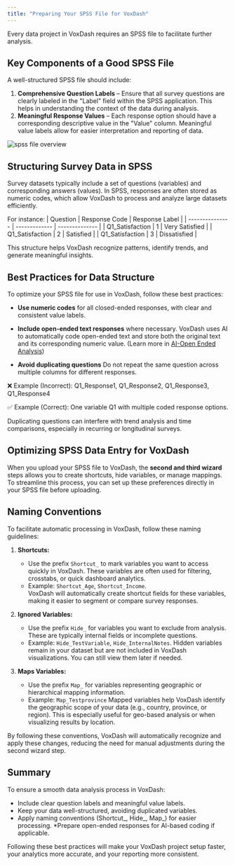 ```yaml
---
title: "Preparing Your SPSS File for VoxDash" 
---
```

Every data project in VoxDash requires an SPSS file to facilitate further analysis.

## **Key Components of a Good SPSS File**

A well-structured SPSS file should include:

1. **Comprehensive Question Labels** – Ensure that all survey questions are clearly labeled in the "Label" field within the SPSS application. This helps in understanding the context of the data during analysis.  
2. **Meaningful Response Values** – Each response option should have a corresponding descriptive value in the "Value" column. Meaningful value labels allow for easier interpretation and reporting of data.
<Frame>
  <img src="/images/sav-file.png" alt="spss file overview" style={{ borderRadius: '0.5rem' }} />
</Frame>

## **Structuring Survey Data in SPSS**
Survey datasets typically include a set of questions (variables) and corresponding answers (values). In SPSS, responses are often stored as numeric codes, which allow VoxDash to process and analyze large datasets efficiently.

For instance:
| Question        | Response Code | Response Label |
| --------------- | ------------- | -------------- |
| Q1_Satisfaction | 1             | Very Satisfied |
| Q1_Satisfaction | 2             | Satisfied      |
| Q1_Satisfaction | 3             | Dissatisfied   |

This structure helps VoxDash recognize patterns, identify trends, and generate meaningful insights.

## **Best Practices for Data Structure**
To optimize your SPSS file for use in VoxDash, follow these best practices:

* **Use numeric codes** for all closed-ended responses, with clear and consistent value labels.

* **Include open-ended text responses** where necessary. VoxDash uses AI to automatically code open-ended text and store both the original text and its corresponding numeric value. (Learn more in [AI-Open Ended Analysis](/AI-&-Analysis/AI-Open-Ended-Analysis))

* **Avoid duplicating questions** Do not repeat the same question across multiple columns for different responses.

❌ Example (Incorrect): Q1_Response1, Q1_Response2, Q1_Response3, Q1_Response4

✅ Example (Correct): One variable Q1 with multiple coded response options.

Duplicating questions can interfere with trend analysis and time comparisons, especially in recurring or longitudinal surveys. 

## **Optimizing SPSS Data Entry for VoxDash**
When you upload your SPSS file to VoxDash, the **second and third wizard** steps allows you to create shortcuts, hide variables, or manage mappings. To streamline this process, you can set up these preferences directly in your SPSS file before uploading.

## **Naming Conventions**
To facilitate automatic processing in VoxDash, follow these naming guidelines:
1. **Shortcuts:**  
   * Use the prefix `Shortcut_` to mark variables you want to access quickly in VoxDash. These variables are often used for filtering, crosstabs, or quick dashboard analytics.    
   * Example: `Shortcut_Age`, `Shortcut_Income`.  
VoxDash will automatically create shortcut fields for these variables, making it easier to segment or compare survey responses.

2. **Ignored Variables:**  
   * Use the prefix `Hide_` for variables you want to exclude from analysis. These are typically internal fields or incomplete questions.
   * Example: `Hide_TestVariable`, `Hide_InternalNotes`.
   Hidden variables remain in your dataset but are not included in VoxDash visualizations. You can still view them later if needed.

3. **Maps Variables:**  
   * Use the prefix `Map_` for variables representing geographic or hierarchical mapping information.
   * Example: `Map_Testprovince`
Mapped variables help VoxDash identify the geographic scope of your data (e.g., country, province, or region). This is especially useful for geo-based analysis or when visualizing results by location.

By following these conventions, VoxDash will automatically recognize and apply these changes, reducing the need for manual adjustments during the second wizard step.

## **Summary**
To ensure a smooth data analysis process in VoxDash:
* Include clear question labels and meaningful value labels.
* Keep your data well-structured, avoiding duplicated variables.
* Apply naming conventions (Shortcut_, Hide_, Map_) for easier processing.
*Prepare open-ended responses for AI-based coding if applicable.

Following these best practices will make your VoxDash project setup faster, your analytics more accurate, and your reporting more consistent.